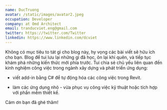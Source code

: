 ```yaml
---
name: DucTruong
avatar: /static/images/avatar2.jpeg
occupation: Developer
company: at Omd Architect
email: tranducviet.eng@gmail.com
twitter: https://twitter.com/Twitter
linkedin: https://www.linkedin.com/dcviet
---
```


Không có mục tiêu to tát gì cho blog này, hy vọng các bài viết sẽ hữu ích cho bạn. Blog để tui lưu lại những gì đã học, ôn lại khi quên, và tiếp tục khám phá những kiến thức mới phía trước. Tui chia sẻ chủ yếu liên quan đến kinh nghiệm công việc trong ngành xây dựng và phát triển ứng dụng:

- viết add-in bằng C# để tự động hóa các công việc trong Revit.

- làm các ứng dụng nhỏ - vừa phục vụ công việc kỹ thuật hoặc tích hợp với phần mềm thiết kế.

Cảm ơn bạn đã ghé thăm!

